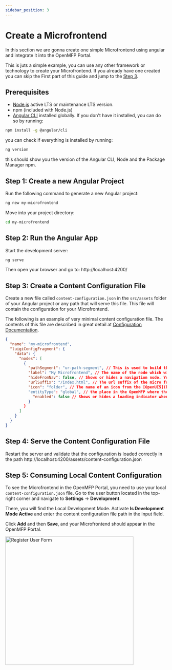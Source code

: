 ```yaml
---
sidebar_position: 3
---
```


# Create a Microfrontend

In this section we are gonna create one simple Microfrontend using angular and integrate it into the OpenMFP Portal.

This is juts a simple example, you can use any other framework or technology to create your Microfrontend. If you already have one created you can skip the First part of this guide and jump to the [Step 3](#step-3-create-a-content-configuration-file).

## Prerequisites
- [Node.js](https://nodejs.org/en/download/) active LTS or maintenance LTS version.
- npm (included with Node.js)
- [Angular CLI](https://angular.io/cli) installed globally. If you don't have it installed, you can do so by running:
```sh
npm install -g @angular/cli

```
you can check if everything is installed by running:
```sh
ng version
``` 
this should show you the version of the Angular CLI, Node and the Package Manager npm.

## Step 1: Create a new Angular Project
Run the following command to generate a new Angular project:

```sh
ng new my-microfrontend
```

Move into your project directory:

```sh
cd my-microfrontend
```

## Step 2: Run the Angular App
Start the development server:

```sh
ng serve
```
Then open your browser and go to: http://localhost:4200/

## Step 3: Create a Content Configuration File
Create a new file called `content-configuration.json` in the `src/assets` folder of your Angular project or any path that will serve this file.
This file will contain the configuration for your Microfrontend.

The following is an example of very minimal content configuration file. The contents of this file are described in great detail at [Configuration Documentation](https://github.tools.sap/openmfp/portal-ui-lib/blob/main/docs/readme-nodes-configuration.md#the-content-configuration-file-contents).

```json
{
  "name": "my-microfrontend",
  "luigiConfigFragment": {
    "data": {
      "nodes": [
        {
          "pathSegment": "ur-path-segment", // This is used to build the path in the browser URL.
          "label": "My Microfrontend", // The name of the node which will be visible on your page.
          "hideFromNav": false, // Shows or hides a navigation node. You can still navigate to the node but it does not show up in the top or left pane.
          "urlSuffix": "/index.html", // The url suffix of the micro frontend which will be displayed in the main content area of your page.
          "icon": "folder", // The name of an icon from the [OpenUI5](https://openui5.hana.ondemand.com/test-resources/sap/m/demokit/iconExplorer/webapp/index.html) or a custom link.
          "entityType": "global", // the place in the OpenMFP where the microfrontend will be displayed.
            "enabled": false // Shows or hides a loading indicator when navigating to the node, if you microfrontend does not have a Luigi Client then it should be set to false.
          }
        }
      ]
    }
  }
}
```

## Step 4: Serve the Content Configuration File

Restart the server and validate that the configuration is loaded correctly in the path http://localhost:4200/assets/content-configuration.json

## Step 5: Consuming Local Content Configuration
To see the Microfrontend in the OpenMFP Portal, you need to use your local `content-configuration.json` file.
Go to the user button located in the top-right corner and navigate to **Settings** -> **Development**.

There, you will find the Local Development Mode. Activate **Is Development Mode Active** and enter the content configuration file path in the input field.

Click **Add** and then **Save**, and your Microfrontend should appear in the OpenMFP Portal.

<div style={{textAlign: 'center'}}>
<img src={MyMicrofrontendImgUrl} height="400" alt="Register User Form"/>
</div>


